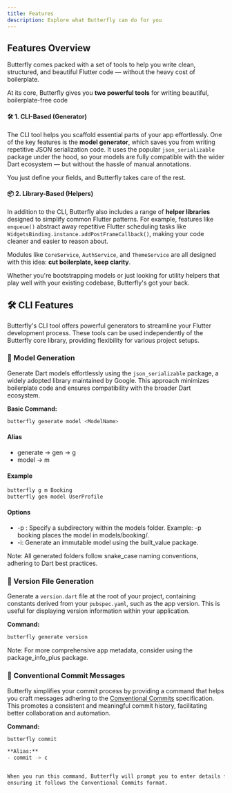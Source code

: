 ```yaml
---
title: Features
description: Explore what Butterfly can do for you
---
```


## Features Overview

Butterfly comes packed with a set of tools to help you write clean, structured, and beautiful
Flutter code — without the heavy cost of boilerplate.

At its core, Butterfly gives you **two powerful tools** for writing beautiful, boilerplate-free code


#### 🛠️ 1. CLI-Based (Generator)

The CLI tool helps you scaffold essential parts of your app effortlessly. One of the key features is
the **model generator**, which saves you from writing repetitive JSON serialization code. It uses
the popular `json_serializable` package under the hood, so your models are fully compatible with the
wider Dart ecosystem — but without the hassle of manual annotations.

You just define your fields, and Butterfly takes care of the rest.



#### 📦 2. Library-Based (Helpers)

In addition to the CLI, Butterfly also includes a range of **helper libraries** designed to simplify
common Flutter patterns. For example, features like `enqueue()` abstract away repetitive Flutter
scheduling tasks like `WidgetsBinding.instance.addPostFrameCallback()`, making your code cleaner and
easier to reason about.

Modules like `CoreService`, `AuthService`, and `ThemeService` are all designed with this idea:
**cut boilerplate, keep clarity**.


Whether you're bootstrapping models or just looking for utility helpers that play well with your
existing codebase, Butterfly's got your back.

## 🛠️ CLI Features

Butterfly's CLI tool offers powerful generators to streamline your Flutter development process. These tools can be used independently of the Butterfly core library, providing flexibility for various project setups.

### 📄 Model Generation

Generate Dart models effortlessly using the `json_serializable` package, a widely adopted library maintained by Google. This approach minimizes boilerplate code and ensures compatibility with the broader Dart ecosystem.

**Basic Command:**
```sh
butterfly generate model <ModelName>
```
#### Alias
- generate -> gen -> g
- model -> m
#### Example
```sh
butterfly g m Booking
butterfly gen model UserProfile
```
#### Options
- -p <directory>: Specify a subdirectory within the models folder.
      Example: -p booking places the model in models/booking/.
- -i: Generate an immutable model using the built_value package.

<Info>Note: All generated folders follow snake_case naming conventions, adhering to Dart best practices.</Info>


### 🔢 Version File Generation

Generate a `version.dart` file at the root of your project, containing constants derived from your `pubspec.yaml`, such as the app version. This is useful for displaying version information within your application.

**Command:**
```sh
butterfly generate version
```
<Info>Note: For more comprehensive app metadata, consider using the package_info_plus package.</Info>

### 📝 Conventional Commit Messages

Butterfly simplifies your commit process by providing a command that helps you craft messages adhering to the [Conventional Commits](https://www.conventionalcommits.org/) specification. This promotes a consistent and meaningful commit history, facilitating better collaboration and automation.

**Command:**
```bash
butterfly commit

**Alias:**
- commit -> c


When you run this command, Butterfly will prompt you to enter details for your commit message,
ensuring it follows the Conventional Commits format.


